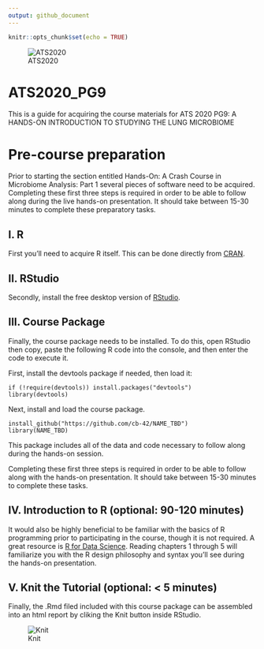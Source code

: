 ```yaml
---
output: github_document
---
```


```r
knitr::opts_chunk$set(echo = TRUE)
```

![ATS2020](images/ats2020.png)

# ATS2020_PG9
This is a guide for acquiring the course materials for ATS 2020 PG9: A HANDS-ON INTRODUCTION TO STUDYING THE LUNG MICROBIOME

# Pre-course preparation
Prior to starting the section entitled Hands-On: A Crash Course in Microbiome Analysis: Part 1 several pieces of software need to be acquired. Completing these first three steps is required in order to be able to follow along during the live hands-on presentation. It should take between 15-30 minutes to complete these preparatory tasks.  

## I. R
First you'll need to acquire R itself. This can be done directly from [CRAN](https://cran.r-project.org/).

## II. RStudio
Secondly, install the free desktop version of [RStudio](https://rstudio.com/products/rstudio/download/#download).

## III. Course Package
Finally, the course package needs to be installed. To do this, open RStudio then copy, paste the following R code into the console, and then enter the code to execute it.

First, install the devtools package if needed, then load it:
```
if (!require(devtools)) install.packages("devtools")
library(devtools)
```

Next, install and load the course package.
```
install_github("https://github.com/cb-42/NAME_TBD")  
library(NAME_TBD)
```

This package includes all of the data and code necessary to follow along during the hands-on session.

Completing these first three steps is required in order to be able to follow along with the hands-on presentation. It should take between 15-30 minutes to complete these tasks.

## IV. Introduction to R (optional: 90-120 minutes)  
It would also be highly beneficial to be familiar with the basics of R programming prior to participating in the course, though it is not required. A great resource is [R for Data Science](https://r4ds.had.co.nz/). Reading chapters 1 through 5 will familiarize you with the R design philosophy and syntax you'll see during the hands-on presentation.  

## V. Knit the Tutorial (optional: < 5 minutes)  
Finally, the .Rmd filed included with this course package can be assembled into an html report by cliking the Knit button inside RStudio.  

![Knit](images/knit.png)
